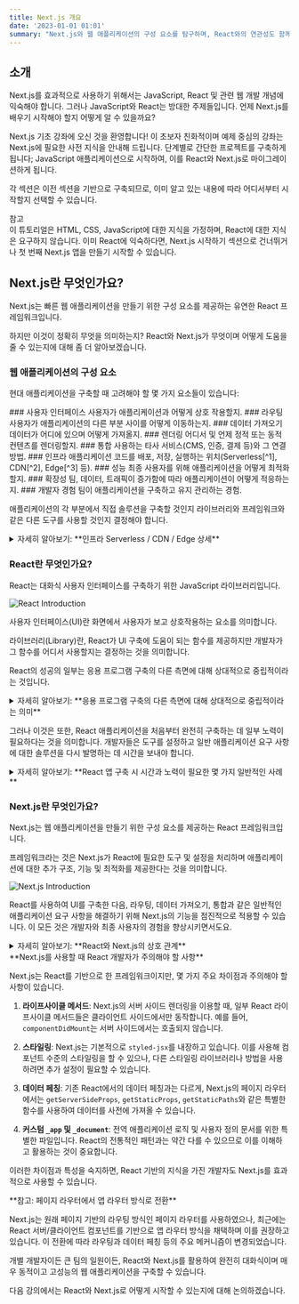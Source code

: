 ```yaml
---
title: Next.js 개요
date: '2023-01-01 01:01'
summary: "Next.js와 웹 애플리케이션의 구성 요소를 탐구하며, React와의 연관성도 함께 알아봅니다."
---
```


<TOCInline toc={props.toc} asDisclosure />

## 소개
<span className="text-blue-600 font-bold">Next.js</span>를 효과적으로 사용하기 위해서는 
<span className="font-bold underline">JavaScript, React 및 관련 웹 개발 개념</span>에 익숙해야 합니다. 
그러나 JavaScript와 <span className="text-blue-600 font-bold">React</span>는 방대한 주제들입니다. 언제 Next.js를 배우기 시작해야 할지 어떻게 알 수 있을까요?

<span className="font-semibold bg-yellow-100">Next.js 기초 강좌에 오신 것을 환영합니다!</span> 이 초보자 친화적이며 예제 중심의 강좌는 Next.js에 필요한 사전 지식을 안내해 드립니다. 단계별로 간단한 프로젝트를 구축하게 됩니다; JavaScript 애플리케이션으로 시작하여, 이를 React와 Next.js로 마이그레이션하게 됩니다.

각 섹션은 이전 섹션을 기반으로 구축되므로, 이미 알고 있는 내용에 따라 어디서부터 시작할지 선택할 수 있습니다.

<Callout>
<div className="flex items-center">
  <span className="mr-2"><Info /></span>
  <span>참고</span>
</div>
이 튜토리얼은 <span className="text-red-600 font-bold">HTML, CSS, JavaScript</span>에 대한 지식을 가정하며, React에 대한 지식은 요구하지 않습니다. 이미 React에 익숙하다면, Next.js 시작하기 섹션으로 건너뛰거나 첫 번째 Next.js 앱을 만들기 시작할 수 있습니다.
</Callout>

## Next.js란 무엇인가요?
Next.js는 빠른 웹 애플리케이션을 만들기 위한 구성 요소를 제공하는 유연한 React 프레임워크입니다.

하지만 이것이 정확히 무엇을 의미하는지? React와 Next.js가 무엇이며 어떻게 도움을 줄 수 있는지에 대해 좀 더 알아보겠습니다.

### 웹 애플리케이션의 구성 요소
현대 애플리케이션을 구축할 때 고려해야 할 몇 가지 요소들이 있습니다:


<div className="grid grid-cols-1 sm:grid-cols-3 gap-4">
<Card>
### 사용자 인터페이스
사용자가 애플리케이션과 어떻게 상호 작용할지.
</Card>

<Card>
### 라우팅
사용자가 애플리케이션의 다른 부분 사이를 어떻게 이동하는지.

</Card>

<Card>
### 데이터 가져오기
데이터가 어디에 있으며 어떻게 가져올지.

</Card>

<Card>
### 렌더링
어디서 및 언제 정적 또는 동적 컨텐츠를 렌더링할지.

</Card>

<Card>
### 통합
사용하는 타사 서비스(CMS, 인증, 결제 등)와 그 연결 방법.

</Card>

<Card>
### 인프라
애플리케이션 코드를 배포, 저장, 실행하는 위치(Serverless[^1], CDN[^2], Edge[^3] 등).

[^1]: Serverless: 사용자의 코드를 서버 인프라 관리 없이 클라우드에서 실행하는 컴퓨팅 모델로, 사용한 만큼만 비용을 지불합니다.
[^2]: CDN(Content Delivery Network): 전세계 여러 위치의 서버를 사용해 사용자에게 빠르게 콘텐츠를 전달하는 네트워크 시스템입니다.
[^3]: Edge: 데이터 처리를 중앙 서버가 아닌 사용자에게 가까운 위치에서 수행하는 컴퓨팅 방식으로, 지연 시간을 줄입니다.
</Card>

<Card>
### 성능
최종 사용자를 위해 애플리케이션을 어떻게 최적화할지.

</Card>

<Card>
### 확장성
팀, 데이터, 트래픽이 증가함에 따라 애플리케이션이 어떻게 적응하는지.
</Card>

<Card>
### 개발자 경험
팀이 애플리케이션을 구축하고 유지 관리하는 경험.
</Card>
</div>

애플리케이션의 각 부분에서 직접 솔루션을 구축할 것인지 라이브러리와 프레임워크와 같은 다른 도구를 사용할 것인지 결정해야 합니다.

<details className="bg-gray-100 p-2 rounded-md">
  <summary>자세히 알아보기: **인프라 Serverless / CDN / Edge 상세**</summary>

1. **Serverless**:
   - **정의**: Serverless는 서버 인프라 관리의 부담 없이 코드를 실행할 수 있게 해주는 클라우드 컴퓨팅 실행 모델입니다.
   - **작동 방식**: 사용자가 코드를 실행할 때만 클라우드 리소스가 할당되며, 사용이 끝나면 자동으로 해제됩니다.
   - **장점**: 물리적인 서버나 가상 머신을 직접 관리할 필요가 없으며, 사용한 만큼만 비용을 지불하게 됩니다. 또한 자동 확장 기능으로 트래픽에 따라 자동으로 리소스를 조절할 수 있습니다.
   - **예시**: AWS Lambda, Google Cloud Functions, Azure Functions 등이 있습니다.

2. **CDN (Content Delivery Network)**:
   - **정의**: CDN은 전 세계 여러 위치에 데이터 센터를 두고, 사용자에게 최적의 위치에서 콘텐츠를 전송하여 웹사이트의 로딩 시간을 줄이고, 대역폭을 효과적으로 활용하는 시스템입니다.
   - **작동 방식**: 사용자가 웹사이트에 접근하면 CDN은 사용자에게 가장 가까운 서버에서 콘텐츠를 제공합니다. 따라서 데이터의 전송 시간이 단축되고 웹사이트의 반응 속도가 빨라집니다.
   - **장점**: 전세계 어디에서든 빠른 콘텐츠 접근이 가능하며, 웹사이트의 트래픽 부하 분산과 높은 가용성을 보장합니다.
   - **예시**: Cloudflare, AWS CloudFront, Akamai 등이 있습니다.

3. **Edge**:
   - **정의**: Edge 컴퓨팅은 데이터 처리와 서비스 제공을 중앙 데이터 센터가 아닌 사용자에게 가까운 "가장자리"에서 실행하는 방식을 말합니다.
   - **작동 방식**: 필요한 처리를 사용자의 디바이스나 사용자에게 가까운 서버에서 수행함으로써 지연 시간을 줄이고, 대역폭 사용량을 최소화합니다.
   - **장점**: 실시간 처리가 필요한 애플리케이션에 적합하며, 네트워크 지연을 줄일 수 있습니다.
   - **예시**: 자율주행 자동차의 결정 처리, IoT 디바이스에서의 실시간 분석 등에서 활용됩니다.

이 세 가지 기술은 각각 웹 애플리케이션 및 서비스의 성능, 가용성, 그리고 확장성을 향상시키는 데 중요한 역할을 합니다.
</details>

### React란 무엇인가요?
<span className="text-blue-600 font-bold">React</span>는 <span className="font-bold underline">대화식 사용자 인터페이스를 구축하기 위한 JavaScript 라이브러리</span>입니다.

![React Introduction](https://nextjs.org/static/images/learn/foundations/user-interface.png)

<span className="text-blue-600 font-bold">사용자 인터페이스(UI)</span>란 화면에서 사용자가 보고 상호작용하는 요소를 의미합니다.

<span className="text-blue-600 font-bold">라이브러리(Library)</span>란, React가 UI 구축에 도움이 되는 함수를 제공하지만 개발자가 그 함수를 어디서 사용할지는 결정하는 것을 의미합니다.

React의 성공의 일부는 응용 프로그램 구축의 다른 측면에 대해 상대적으로 중립적이라는 것입니다.

<details className="bg-gray-100 p-2 rounded-md">
  <summary>자세히 알아보기: **응용 프로그램 구축의 다른 측면에 대해 상대적으로 중립적이라는 의미**</summary>

React는 사용자 인터페이스를 구축하기 위한 JavaScript 라이브러리입니다. React의 핵심 철학 중 하나는 UI 구성 요소를 구축하는 데 집중하면서 다른 여러 응용 프로그램 관련 작업에 대해서는 의견을 가지지 않는 것입니다. 이러한 접근 방식에는 여러 가지 이유가 있습니다:

1. **유연성**: React는 중립적이기 때문에 다양한 백엔드, 플랫폼, 라이브러리 및 도구와 함께 사용할 수 있습니다. 이러한 유연성 덕분에 개발자는 자신의 프로젝트에 가장 적합한 도구와 함께 React를 사용할 수 있습니다.

2. **재사용성**: React 컴포넌트는 재사용이 가능하므로 다양한 환경 및 설정에서 동일한 컴포넌트를 사용할 수 있습니다.

3. **집중**: React 팀은 사용자 인터페이스를 구축하는 데 필요한 핵심 기능에 집중하여 라이브러리를 최적화하고 개선할 수 있습니다. 이렇게 하면 다른 문제에 대한 솔루션을 제공하는 대신 UI 구축에 최적화된 도구를 제공할 수 있습니다.

4. **커뮤니티와 생태계**: React가 다른 응용 프로그램 구축 측면에 대해 중립적이기 때문에 커뮤니티는 다양한 도구, 라이브러리 및 솔루션을 개발하게 되었습니다. 이로 인해 React 생태계는 다양하고 강력한 도구와 라이브러리로 가득 차게 되었습니다.

간단히 말하면, React는 사용자 인터페이스 구축에 집중하면서 다른 응용 프로그램 관련 작업에 대해서는 중립적이라는 접근 방식을 통해 개발자 커뮤니티에 유연성과 선택의 자유를 제공합니다.

</details>


그러나 이것은 또한, React 애플리케이션을 처음부터 완전히 구축하는 데 일부 노력이 필요하다는 것을 의미합니다. 개발자들은 도구를 설정하고 일반 애플리케이션 요구 사항에 대한 솔루션을 다시 발명하는 데 시간을 보내야 합니다.

<details className="bg-gray-100 p-2 rounded-md">
  <summary>자세히 알아보기: **React 앱 구축 시 시간과 노력이 필요한 몇 가지 일반적인 사례**</summary>

React를 사용하여 애플리케이션을 처음부터 구축할 때 시간과 노력이 필요한 몇 가지 일반적인 사례는 다음과 같습니다:

1. **설정 및 보일러플레이트**: 프로젝트를 시작할 때, 웹팩(Webpack), 바벨(Babel), ESLint와 같은 다양한 도구의 설정이 필요합니다. 이러한 도구들은 React 애플리케이션의 성능과 개발 경험을 최적화하는 데 중요하지만 설정과 조정에 시간이 많이 소요될 수 있습니다.

2. **라우팅**: React 자체에는 라우팅 솔루션은 포함되어 있지 않습니다. 따라서 React Router와 같은 서드파티 라이브러리를 도입하고 설정해야 합니다. Next.js에서는 Next.js의 라우팅을 사용 합니다.

3. **상태 관리**: 상태 관리는 복잡한 React 애플리케이션에서 중요한 부분입니다. Redux, MobX, Recoil과 같은 여러 상태 관리 라이브러리 중에서 선택하고 이를 프로젝트에 통합하는 것은 학습 곡선과 설정 시간을 필요로 합니다.

4. **서버 사이드 렌더링 (SSR)**: 초기 페이지 로드 성능을 향상시키려면 SSR이 필요할 수 있습니다. 그러나 React는 기본적으로 클라이언트 사이드 렌더링을 사용하므로 SSR을 구현하려면 추가적인 설정과 로직이 필요합니다.

5. **API 호출 및 데이터 가져오기**: React 애플리케이션에서 데이터를 가져오거나 API와 통신하려면 Axios나 Fetch와 같은 도구나 메서드를 사용해야 합니다. 각 도구에는 자체적인 설정과 사용 방법이 있습니다.

6. **옵티마이제이션**: React 애플리케이션의 성능을 최적화하려면 메모이제이션, 코드 스플리팅, 레이지 로딩과 같은 다양한 전략을 적용해야 할 수 있습니다.

이러한 과정들은 React 애플리케이션을 처음부터 완전히 구축하는 데 필요한 단계들입니다. 각 단계는 자체적인 학습 곡선과 설정 시간을 가지고 있으므로 개발자는 시간과 노력을 투자해야 합니다.
</details>

### Next.js란 무엇인가요?
<span className="text-blue-600 font-bold">Next.js</span>는
 <span className="font-bold underline">웹 애플리케이션을 만들기 위한 구성 요소를 제공하는 React 프레임워크</span>입니다.

<span className="text-blue-600 font-bold">프레임워크</span>라는 것은 Next.js가 React에 필요한 도구 및 설정을 처리하며 애플리케이션에 대한 추가 구조, 기능 및 최적화를 제공한다는 것을 의미합니다.

![Next.js Introduction](https://nextjs.org/static/images/learn/foundations/next-app.png)

React를 사용하여 UI를 구축한 다음, 라우팅, 데이터 가져오기, 통합과 같은 일반적인 애플리케이션 요구 사항을 해결하기 위해 Next.js의 기능을 점진적으로 적용할 수 있습니다. 이 모든 것은 개발자와 최종 사용자의 경험을 향상시키면서도요.

<details className="bg-gray-100 p-2 rounded-md">
  <summary>자세히 알아보기: **React와 Next.js의 상호 관계**</summary>

React는 사용자 인터페이스를 구축하기 위한 자바스크립트 라이브러리입니다. 이는 컴포넌트 기반의 UI를 만들기 위한 기본 구성 요소를 제공합니다. 반면, Next.js는 React를 기반으로 하는 프레임워크입니다. 이는 React의 컴포넌트 구조를 유지하면서 웹 애플리케이션을 빌드, 최적화, 배포하는 과정을 단순화하고 향상시키기 위한 추가 기능과 도구를 제공합니다.
</details>

<Callout type="warning">
  <div className="flex items-center">
    <Info />
    <span className="ml-2">**Next.js를 사용할 때 React 개발자가 주의해야 할 사항**</span>
  </div>

Next.js는 React를 기반으로 한 프레임워크이지만, 몇 가지 주요 차이점과 주의해야 할 사항이 있습니다. 

1. **라이프사이클 메서드**: Next.js의 서버 사이드 렌더링을 이용할 때, 일부 React 라이프사이클 메서드들은 클라이언트 사이드에서만 동작합니다. 예를 들어, `componentDidMount`는 서버 사이드에서는 호출되지 않습니다.

2. **스타일링**: Next.js는 기본적으로 `styled-jsx`를 내장하고 있습니다. 이를 사용해 컴포넌트 수준의 스타일링을 할 수 있으나, 다른 스타일링 라이브러리나 방법을 사용하려면 추가 설정이 필요할 수 있습니다.

3. **데이터 페칭**: 기존 React에서의 데이터 페칭과는 다르게, Next.js의 페이지 라우터에서는 `getServerSideProps`, `getStaticProps`, `getStaticPaths`와 같은 특별한 함수를 사용하여 데이터를 사전에 가져올 수 있습니다.

4. **커스텀 `_app` 및 `_document`**: 전역 애플리케이션 로직 및 사용자 정의 문서를 위한 특별한 파일입니다. React의 전통적인 패턴과는 약간 다를 수 있으므로 이를 이해하고 활용하는 것이 중요합니다.

이러한 차이점과 특성을 숙지하면, React 기반의 지식을 가진 개발자도 Next.js를 효과적으로 사용할 수 있습니다.
</Callout>

<Callout type="warning">
  <div className="flex items-center">
    <Info />
    <span className="ml-2">**참고: 페이지 라우터에서 앱 라우터 방식로 전환**</span>
  </div>

Next.js는 원래 페이지 기반의 라우팅 방식인 페이지 라우터를 사용하였으나, 최근에는 React 서버/클라이언트 컴포넌트를 기반으로 앱 라우터 방식을 채택하며 이를 권장하고 있습니다. 이 전환에 따라 라우팅과 데이터 페칭 등의 주요 메커니즘이 변경되었습니다.

</Callout>

개별 개발자이든 큰 팀의 일원이든, React와 Next.js를 활용하여 완전히 대화식이며 매우 동적이고 고성능의 웹 애플리케이션을 구축할 수 있습니다.

다음 강의에서는 React와 Next.js로 어떻게 시작할 수 있는지에 대해 논의하겠습니다.